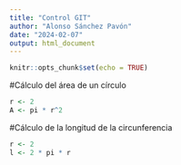 ```yaml
---
title: "Control GIT"
author: "Alonso Sánchez Pavón"
date: "2024-02-07"
output: html_document
---
```


```r
knitr::opts_chunk$set(echo = TRUE)
```

#Cálculo del área de un círculo
```r
r <- 2
A <- pi * r^2
```
#Cálculo de la longitud de la circunferencia
```r
r <- 2
l <- 2 * pi * r
```
